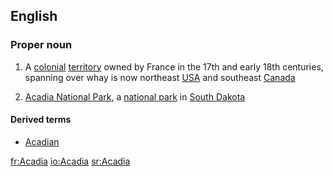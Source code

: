 {{see|acadia}}
==English==
{{wikipedia}}
===Proper noun===
{{en-proper-noun}}

# {{history}} A [[colonial]] [[territory]] owned by France in the 17th and early 18th centuries, spanning over whay is now northeast [[USA]] and southeast [[Canada]]
# [[w:Acadia National Park|Acadia National Park]], a [[national park]] in [[South Dakota]]

====Derived terms====
*[[Acadian]]

[[fr:Acadia]]
[[io:Acadia]]
[[sr:Acadia]]